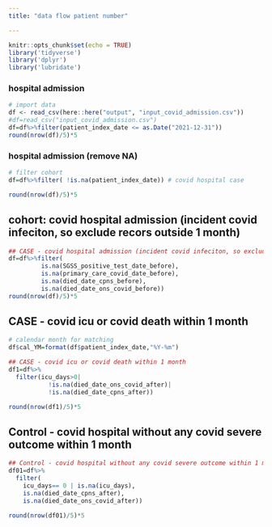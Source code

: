 ```yaml
---
title: "data flow patient number"

---
```


```r
knitr::opts_chunk$set(echo = TRUE)
library('tidyverse')
library('dplyr')
library('lubridate')
```

### hospital admission
```r
# import data
df <- read_csv(here::here("output", "input_covid_admission.csv"))
#df=read_csv("input_covid_admission.csv")
df=df%>%filter(patient_index_date <= as.Date("2021-12-31"))
round(nrow(df)/5)*5
```

### hospital admission (remove NA)
```r
# filter cohort
df=df%>%filter( !is.na(patient_index_date)) # covid hospital case

round(nrow(df)/5)*5
```

## cohort: covid hospital admission (incident covid infeciton, so exclude recors outside 1 month)
```r
## CASE - covid hospital admission (incident covid infeciton, so exclude recors outside 1 month)
df=df%>%filter(
         is.na(SGSS_positive_test_date_before),
         is.na(primary_care_covid_date_before), 
         is.na(died_date_cpns_before),
         is.na(died_date_ons_covid_before))
round(nrow(df)/5)*5
```

## CASE - covid icu or covid death within 1 month
```r
# calendar month for matching
df$cal_YM=format(df$patient_index_date,"%Y-%m")

## CASE - covid icu or covid death within 1 month
df1=df%>%
  filter(icu_days>0|
           !is.na(died_date_ons_covid_after)|
           !is.na(died_date_cpns_after))

round(nrow(df1)/5)*5
```

## Control - covid hospital without any covid severe outcome within 1 month
```r
## Control - covid hospital without any covid severe outcome within 1 month
df01=df%>%
  filter(
    icu_days== 0 | is.na(icu_days),
    is.na(died_date_cpns_after),
    is.na(died_date_ons_covid_after))

round(nrow(df01)/5)*5

```

